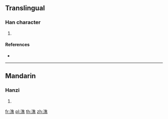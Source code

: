 {{character info/new}}
==Translingual==

===Han character===
{{Han char|rn=85|rad=水|as=12|sn=15|four=30131|canj=EOGF}}

# {{defn|Han|sort=水12}}

====References====
* {{Han ref|kx=0648.320|dkj=18223|dj=1058.170|hdz=31744.010|uh=6F50|ud=28496|bh=E64E|bd=58958}}

----

==Mandarin==

===Hanzi===
{{cmn-hanzi|pin=[[bō]] ([[bo1]]), [[jiào]] ([[jiao4]])|wg=po<sup>1</sup>, chiao<sup>4</sup>}}

# {{defn|lang=cmn|sort=水12}}

[[fr:潐]]
[[pl:潐]]
[[th:潐]]
[[zh:潐]]